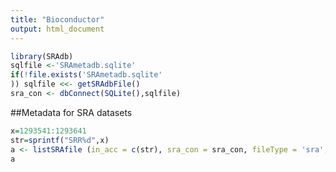 ---
title: "Bioconductor"
output: html_document
---

```{r comment = NA}
library(SRAdb)
sqlfile <-'SRAmetadb.sqlite'
if(!file.exists('SRAmetadb.sqlite'
)) sqlfile <<- getSRAdbFile()
sra_con <- dbConnect(SQLite(),sqlfile)
```

##Metadata for SRA datasets
```{r comment=NA}
x=1293541:1293641
str=sprintf("SRR%d",x)
a <- listSRAfile (in_acc = c(str), sra_con = sra_con, fileType = 'sra', srcType='fasp')
a
```

